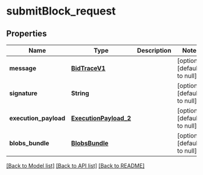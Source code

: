 # submitBlock_request

## Properties

| Name                  | Type                                            | Description | Notes                        |
| --------------------- | ----------------------------------------------- | ----------- | ---------------------------- |
| **message**           | [**BidTraceV1**](BidTraceV1.md)                 |             | [optional] [default to null] |
| **signature**         | **String**                                      |             | [optional] [default to null] |
| **execution_payload** | [**ExecutionPayload_2**](ExecutionPayload_2.md) |             | [optional] [default to null] |
| **blobs_bundle**      | [**BlobsBundle**](BlobsBundle.md)               |             | [optional] [default to null] |

[[Back to Model list]](../README.md#documentation-for-models) [[Back to API list]](../README.md#documentation-for-api-endpoints) [[Back to README]](../README.md)
